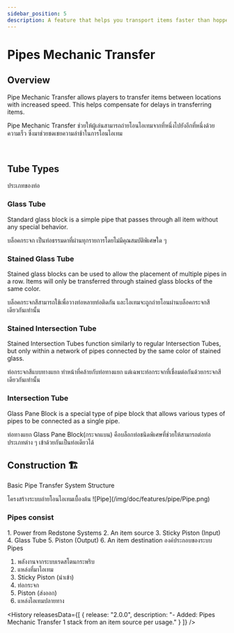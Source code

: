 ```yaml
---
sidebar_position: 5
description: A feature that helps you transport items faster than hopper.
---
```



# Pipes Mechanic Transfer

## Overview
<EN>Pipe Mechanic Transfer allows players to transfer items between locations with increased speed. This helps compensate for delays in transferring items.</EN>
<TH>Pipe Mechanic Transfer ช่วยให้ผู้เล่นสามารถถ่ายโอนไอเทมจากที่หนึ่งไปยังอีกที่หนึ่งด้วยความเร็ว ซึ่งมาช่วยชดเชยความล่าช้าในการโอนไอเทม</TH>

<GenMetaData 
  description= "A feature that helps you transport items faster than hopper."
  keywords="Pipe, Transport, Items, Item, Transport items, Transport item, hopper, Hopper, Pipe transport, lamalia Pipe, Pipe lamalia"
/>

<br/>

## Tube Types
<TH>ประเภทของท่อ</TH>

### Glass Tube
<EN>Standard glass block is a simple pipe that passes through all item without any special behavior.</EN>
<TH>บล็อคกระจก เป็นท่อธรรมดาที่ผ่านทุกรายการโดยไม่มีคุณสมบัติพิเศษใด ๆ</TH>

### Stained Glass Tube
<EN>Stained glass blocks can be used to allow the placement of multiple pipes in a row. Items will only be transferred through stained glass blocks of the same color.</EN>
<TH>บล็อคกระจกสีสามารถใช้เพื่อวางท่อหลายท่อติดกัน และไอเทมจะถูกถ่ายโอนผ่านบล็อคกระจกสีเดียวกันเท่านั้น</TH>

### Stained Intersection Tube
<EN>Stained Intersection Tubes function similarly to regular Intersection Tubes, but only within a network of pipes connected by the same color of stained glass.</EN>
<TH>ท่อกระจกสีแบบทางแยก ทำหน้าที่คล้ายกับท่อทางแยก แต่เฉพาะท่อกระจกที่เชื่อมต่อกันด้วยกระจกสีเดียวกันเท่านั้น</TH>

### Intersection Tube
<EN>Glass Pane Block is a special type of pipe block that allows various types of pipes to be connected as a single pipe.</EN>
<TH>ท่อทางแยก Glass Pane Block(กระจกแบน) คือบล็อกท่อชนิดพิเศษที่ช่วยให้สามารถต่อท่อประเภทต่าง ๆ เข้าด้วยกันเป็นท่อเดียวได้</TH>

## Construction 🏗️

<EN>Basic Pipe Transfer System Structure</EN>
<TH>โครงสร้างระบบถ่ายโอนไอเทมเบื้องต้น</TH>
![Pipe](/img/doc/features/pipe/Pipe.png)

### Pipes consist
<EN>
1. Power from Redstone Systems
2. An item source
3. Sticky Piston (Input)
4. Glass Tube
5. Piston (Output)
6. An item destination
</EN>
<TH>
องค์ประกอบของระบบ Pipes

1. พลังงานจากระบบเรดสโตนกระพริบ
2. แหล่งที่มาไอเทม
3. Sticky Piston (นำเข้า)
4. ท่อกระจก
5. Piston (ส่งออก)
6. แหล่งไอเทมปลายทาง
</TH>

<History releasesData={[
    { release: "2.0.0", description: "- Added: Pipes Mechanic Transfer 1 stack from an item source per usage." }
  ]} />